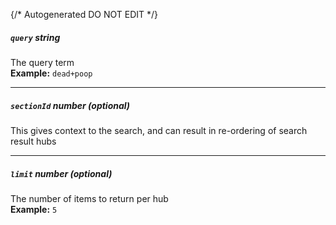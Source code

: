 {/* Autogenerated DO NOT EDIT  */}
##### `query` _string_
The query term
<br/>
**Example:** `dead+poop`

---
##### `sectionId` _number (optional)_
This gives context to the search, and can result in re\-ordering of search result hubs

---
##### `limit` _number (optional)_
The number of items to return per hub
<br/>
**Example:** `5`


